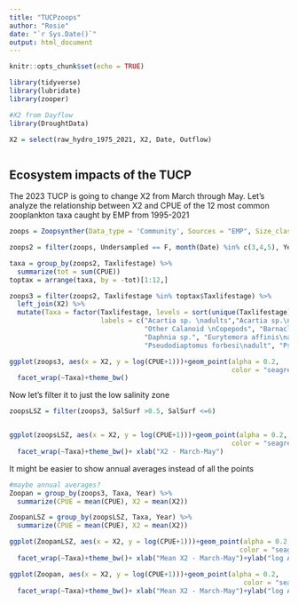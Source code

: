 ```yaml
---
title: "TUCPzoops"
author: "Rosie"
date: "`r Sys.Date()`"
output: html_document
---
```


```r
knitr::opts_chunk$set(echo = TRUE)

library(tidyverse)
library(lubridate)
library(zooper)

#X2 from Dayflow
library(DroughtData)

X2 = select(raw_hydro_1975_2021, X2, Date, Outflow)



```

## Ecosystem impacts of the TUCP

The 2023 TUCP is going to change X2 from March through May. Let's analyze the relationship between X2 and CPUE of the 12 most common zooplankton taxa caught by EMP from 1995-2021

```r


zoops = Zoopsynther(Data_type = 'Community', Sources = "EMP", Size_class = c("Meso", "Macro"))

zoops2 = filter(zoops, Undersampled == F, month(Date) %in% c(3,4,5), Year %in% c(1995:2021))

taxa = group_by(zoops2, Taxlifestage) %>%
  summarize(tot = sum(CPUE))
toptax = arrange(taxa, by = -tot)[1:12,]

zoops3 = filter(zoops2, Taxlifestage %in% toptax$Taxlifestage) %>%
  left_join(X2) %>%
  mutate(Taxa = factor(Taxlifestage, levels = sort(unique(Taxlifestage)), 
                       labels = c("Acartia sp. \nadults","Acartia sp.\n copepedites", "Bosmina logirostris",
                                  "Other Calanoid \nCopepods", "Barnacle Larvae", "Other Cladocera",
                                  "Daphnia sp.", "Eurytemora affinis\nadults", "Eurrytemora affinis\ncopepedites",
                                  "Pseudodiaptomus forbesi\nadult", "Pseudodiaptomus sp.\ncopepedites", "Sinocalanus doerrii\nadult")))

ggplot(zoops3, aes(x = X2, y = log(CPUE+1)))+geom_point(alpha = 0.2, 
                                                        color = "seagreen")+geom_smooth(method = "lm", color = "black")+
  facet_wrap(~Taxa)+theme_bw()

```

Now let's filter it to just the low salinity zone

```r

zoopsLSZ = filter(zoops3, SalSurf >0.5, SalSurf <=6)


ggplot(zoopsLSZ, aes(x = X2, y = log(CPUE+1)))+geom_point(alpha = 0.2, 
                                                        color = "seagreen")+geom_smooth(method = "lm", color = "black")+
  facet_wrap(~Taxa)+theme_bw()+ xlab("X2 - March-May")

```

It might be easier to show annual averages instead of all the points

```r


#maybe annual averages?
Zoopan = group_by(zoops3, Taxa, Year) %>%
  summarize(CPUE = mean(CPUE), X2 = mean(X2))

ZoopanLSZ = group_by(zoopsLSZ, Taxa, Year) %>%
  summarize(CPUE = mean(CPUE), X2 = mean(X2))

ggplot(ZoopanLSZ, aes(x = X2, y = log(CPUE+1)))+geom_point(alpha = 0.2, 
                                                          color = "seagreen")+geom_smooth(method = "lm", color = "black")+
  facet_wrap(~Taxa)+theme_bw()+ xlab("Mean X2 - March-May")+ylab("log Annual mean CPUE")+ggtitle("Annual Averages - entire system")

ggplot(Zoopan, aes(x = X2, y = log(CPUE+1)))+geom_point(alpha = 0.2, 
                                                           color = "seagreen")+geom_smooth(method = "lm", color = "black")+
  facet_wrap(~Taxa)+theme_bw()+ xlab("Mean X2 - March-May")+ylab("log Annual mean CPUE")+ggtitle("Annual Averages - LSZ")

```

